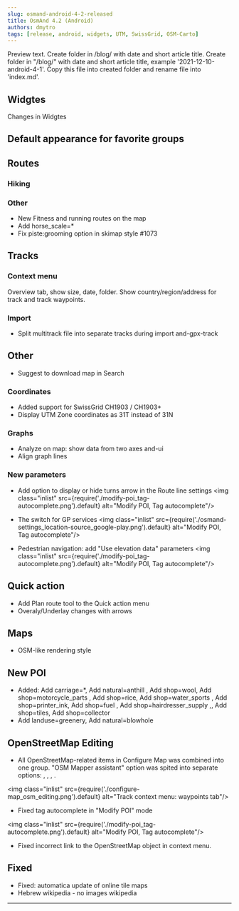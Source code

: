 ```yaml
---
slug: osmand-android-4-2-released
title: OsmAnd 4.2 (Android)
authors: dmytro
tags: [release, android, widgets, UTM, SwissGrid, OSM-Carto]
---
```


Preview text.
Create folder in /blog/ with date and short article title.
Create folder in "/blog/" with date and short article title, example '2021-12-10-android-4-1'.
Copy this file into created folder and rename file into 'index.md'.

<!--truncate-->

<Translate android="yes" id="configure_profile" />

## Widgtes
Changes in Widgtes

## Default appearance for favorite groups


## Routes
### Hiking

### Other

* New Fitness and running routes on the map
* Add horse_scale=*
* Fix piste:grooming option in skimap style #1073

## Tracks

### Context menu
Overview tab, show size, date, folder. Show country/region/address for track and track waypoints.

### Import
* Split multitrack file into separate tracks during import and-gpx-track



## Other
* Suggest to download map in Search

### Coordinates

* Added support for SwissGrid CH1903 / CH1903+
* Display UTM Zone coordinates as 31T instead of 31N


### Graphs
* Analyze on map: show data from two axes and-ui
* Align graph lines

### New parameters

* Add option to display or hide turns arrow in the Route line settings
<img class="inlist" src={require('./modify-poi_tag-autocomplete.png').default} alt="Modify POI, Tag autocomplete"/>

* The switch for GP services
<img class="inlist" src={require('./osmand-settings_location-source_google-play.png').default} alt="Modify POI, Tag autocomplete"/>

* Pedestrian navigation: add "Use elevation data" parameters
<img class="inlist" src={require('./modify-poi_tag-autocomplete.png').default} alt="Modify POI, Tag autocomplete"/>


## Quick action

* Add Plan route tool to the Quick action menu
* Overaly/Underlay changes with arrows


## Maps

* OSM-like rendering style


## New POI

* Added: Add carriage=*, Add natural=anthill , Add shop=wool, Add shop=motorcycle_parts , Add shop=rice, Add shop=water_sports , Add shop=printer_ink, Add shop=fuel , Add shop=hairdresser_supply ,, Add shop=tiles, Add shop=collector 
* Add landuse=greenery, Add natural=blowhole

## OpenStreetMap Editing

* All OpenStreetMap-related items in Configure Map was combined into one group.  "OSM Mapper assistant" option was spited into separate options: <Translate android="true" id="rendering_attr_OSMMapperAssistantFixme_name"/>, <Translate android="true" id="rendering_attr_OSMMapperAssistantNote_name"/>, <Translate android="true" id="rendering_attr_OSMMapperAssistantIconsLowZooms_name"/>, <Translate android="true" id="rendering_attr_OSMMapperAssistantWaterwayTunnels_name"/>.

<img class="inlist" src={require('./configure-map_osm_editing.png').default} alt="Track context menu: waypoints tab"/>


* Fixed tag autocomplete in "Modify POI" mode

<img class="inlist" src={require('./modify-poi_tag-autocomplete.png').default} alt="Modify POI, Tag autocomplete"/>

* Fixed incorrect link to the OpenStreetMap object in context menu. 


## Fixed

* Fixed: automatica update of online tile maps
* Hebrew wikipedia - no images wikipedia

_________________________________________________

<AndroidStore/>